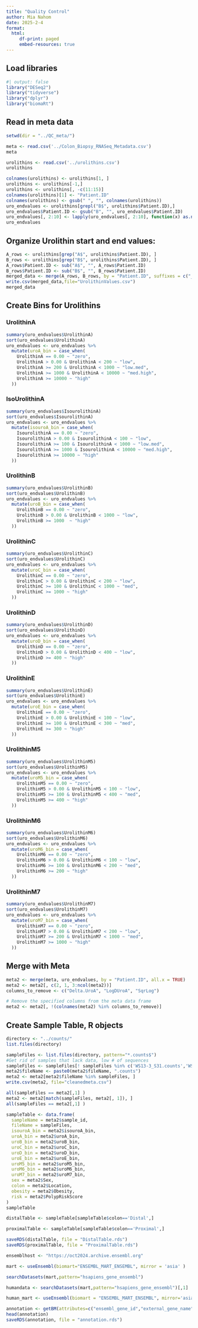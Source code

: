```yaml
---
title: "Quality Control"
author: Mia Nahom
date: 2025-2-4
format: 
  html:
     df-print: paged
     embed-resources: true
---
```

## Load libraries
```r
#| output: false
library("DESeq2")
library("tidyverse")
library("dplyr")
library("biomaRt")
```
## Read in meta data
```r
setwd(dir = "../QC_meta/")

meta <- read.csv('../Colon_Biopsy_RNASeq_Metadata.csv') 
meta
```
```r
urolithins <- read.csv('../urolithins.csv')
urolithins
```
```r
colnames(urolithins) <- urolithins[1, ]
urolithins <- urolithins[-1,]
urolithins <- urolithins[, -c(11:15)]
colnames(urolithins)[1] <- "Patient.ID"
colnames(urolithins) <- gsub(" ", "", colnames(urolithins))
uro_endvalues <- urolithins[grepl("B$", urolithins$Patient.ID),]
uro_endvalues$Patient.ID <- gsub("B", "", uro_endvalues$Patient.ID)
uro_endvalues[, 2:10] <- lapply(uro_endvalues[, 2:10], function(x) as.numeric(as.character(x)))
uro_endvalues
```
## Organize Urolithin start and end values:
```r
A_rows <- urolithins[grep("A$", urolithins$Patient.ID), ]
B_rows <- urolithins[grep("B$", urolithins$Patient.ID), ]
A_rows$Patient.ID <- sub("A$", "", A_rows$Patient.ID)
B_rows$Patient.ID <- sub("B$", "", B_rows$Patient.ID)
merged_data <- merge(A_rows, B_rows, by = "Patient.ID", suffixes = c("_A", "_B"))
write.csv(merged_data,file="UrolithinValues.csv")
merged_data
```

## Create Bins for Urolithins
### UrolithinA
```r
summary(uro_endvalues$UrolithinA)
sort(uro_endvalues$UrolithinA)
uro_endvalues <- uro_endvalues %>%
  mutate(uroA_bin = case_when(
    UrolithinA == 0.00 ~ "zero",
    UrolithinA > 0.00 & UrolithinA < 200 ~ "low",
    UrolithinA >= 200 & UrolithinA < 1000 ~ "low.med",
    UrolithinA >= 1000 & UrolithinA < 10000 ~ "med.high",
    UrolithinA >= 10000 ~ "high"
  ))
```
### IsoUrolithinA
```r
summary(uro_endvalues$IsourolithinA)
sort(uro_endvalues$IsourolithinA)
uro_endvalues <- uro_endvalues %>%
  mutate(isouroA_bin = case_when(
    IsourolithinA == 0.00 ~ "zero",
    IsourolithinA > 0.00 & IsourolithinA < 100 ~ "low",
    IsourolithinA >= 100 & IsourolithinA < 1000 ~ "low.med",
    IsourolithinA >= 1000 & IsourolithinA < 10000 ~ "med.high",
    IsourolithinA >= 10000 ~ "high"
  ))
```
### UrolithinB
```r
summary(uro_endvalues$UrolithinB)
sort(uro_endvalues$UrolithinB)
uro_endvalues <- uro_endvalues %>%
  mutate(uroB_bin = case_when(
    UrolithinB == 0.00 ~ "zero",
    UrolithinB > 0.00 & UrolithinB < 1000 ~ "low",
    UrolithinB >= 1000  ~ "high"
  ))
```

### UrolithinC
```r
summary(uro_endvalues$UrolithinC)
sort(uro_endvalues$UrolithinC)
uro_endvalues <- uro_endvalues %>%
  mutate(uroC_bin = case_when(
    UrolithinC == 0.00 ~ "zero",
    UrolithinC > 0.00 & UrolithinC < 200 ~ "low",
    UrolithinC >= 100 & UrolithinC < 1000 ~ "med",
    UrolithinC >= 1000 ~ "high"
  ))
```

### UrolithinD
```r
summary(uro_endvalues$UrolithinD)
sort(uro_endvalues$UrolithinD)
uro_endvalues <- uro_endvalues %>%
  mutate(uroD_bin = case_when(
    UrolithinD == 0.00 ~ "zero",
    UrolithinD > 0.00 & UrolithinD < 400 ~ "low",
    UrolithinD >= 400 ~ "high"
  ))
```

### UrolithinE
```r
summary(uro_endvalues$UrolithinE)
sort(uro_endvalues$UrolithinE)
uro_endvalues <- uro_endvalues %>%
  mutate(uroE_bin = case_when(
    UrolithinE == 0.00 ~ "zero",
    UrolithinE > 0.00 & UrolithinE < 100 ~ "low",
    UrolithinE >= 100 & UrolithinE < 300 ~ "med",
    UrolithinE >= 300 ~ "high"
  ))
```

### UrolithinM5
```r
summary(uro_endvalues$UrolithinM5)
sort(uro_endvalues$UrolithinM5)
uro_endvalues <- uro_endvalues %>%
  mutate(uroM5_bin = case_when(
    UrolithinM5 == 0.00 ~ "zero",
    UrolithinM5 > 0.00 & UrolithinM5 < 100 ~ "low",
    UrolithinM5 >= 100 & UrolithinM5 < 400 ~ "med",
    UrolithinM5 >= 400 ~ "high"
  ))
```

### UrolithinM6
```r
summary(uro_endvalues$UrolithinM6)
sort(uro_endvalues$UrolithinM6)
uro_endvalues <- uro_endvalues %>%
  mutate(uroM6_bin = case_when(
    UrolithinM6 == 0.00 ~ "zero",
    UrolithinM6 > 0.00 & UrolithinM6 < 100 ~ "low",
    UrolithinM6 >= 100 & UrolithinM6 < 200 ~ "med",
    UrolithinM6 >= 200 ~ "high"
  ))
```

### UrolithinM7
```r
summary(uro_endvalues$UrolithinM7)
sort(uro_endvalues$UrolithinM7)
uro_endvalues <- uro_endvalues %>%
  mutate(uroM7_bin = case_when(
    UrolithinM7 == 0.00 ~ "zero",
    UrolithinM7 > 0.00 & UrolithinM7 < 200 ~ "low",
    UrolithinM7 >= 200 & UrolithinM7 < 1000 ~ "med",
    UrolithinM7 >= 1000 ~ "high"
  ))
```
## Merge with Meta
```r
meta2 <- merge(meta, uro_endvalues, by = "Patient.ID", all.x = TRUE)
meta2 <- meta2[, c(2, 1, 3:ncol(meta2))]
columns_to_remove <- c("Delta.UroA", "LogDUroA", "SqrLog")

# Remove the specified columns from the meta data frame
meta2 <- meta2[, !(colnames(meta2) %in% columns_to_remove)]
```

## Create Sample Table, R objects
```r
directory <- "../counts/"
list.files(directory)
```

```r
sampleFiles <- list.files(directory, pattern="*.counts$")
#Get rid of samples that lack data, low # of sequences
sampleFiles <- sampleFiles[! sampleFiles %in% c('WS13-3_S31.counts','WS43-5_S80.counts','WS45-3_S83.counts')]
meta2$fileName <- paste0(meta2$fileName, ".counts")
meta2 <- meta2[meta2$fileName %in% sampleFiles, ]
write.csv(meta2, file="cleanedmeta.csv")
```

```r
all(sampleFiles == meta2[,1] )
meta2 <- meta2[match(sampleFiles, meta2[, 1]), ]
all(sampleFiles == meta2[,1] )
```
```r
sampleTable <- data.frame(
  sampleName = meta2$sample_id,
  fileName = sampleFiles,
  isouroA_bin = meta2$isouroA_bin,
  uroA_bin = meta2$uroA_bin,
  uroB_bin = meta2$uroB_bin,
  uroC_bin = meta2$uroC_bin,
  uroD_bin = meta2$uroD_bin,
  uroE_bin = meta2$uroE_bin,
  uroM5_bin = meta2$uroM5_bin,
  uroM6_bin = meta2$uroM6_bin,
  uroM7_bin = meta2$uroM7_bin,
  sex = meta2$Sex,
  colon = meta2$Location,
  obesity = meta2$Obesity,
  risk = meta2$PolypRiskScore
)
sampleTable
```
```r
distalTable <- sampleTable[sampleTable$colon=='Distal',]

proximalTable <- sampleTable[sampleTable$colon=='Proximal',]

saveRDS(distalTable, file = "DistalTable.rds")
saveRDS(proximalTable, file = "ProximalTable.rds")
```
```r
ensemblhost <- "https://oct2024.archive.ensembl.org"

mart <- useEnsembl(biomart="ENSEMBL_MART_ENSEMBL", mirror = 'asia' )

searchDatasets(mart,pattern="hsapiens_gene_ensembl")
```
```r
humandata <- searchDatasets(mart,pattern="hsapiens_gene_ensembl")[,1]

human_mart <- useEnsembl(biomart = "ENSEMBL_MART_ENSEMBL", mirror='asia', dataset = humandata)

```
```r
annotation <- getBM(attributes=c("ensembl_gene_id","external_gene_name","description"),mart=human_mart)
head(annotation)
saveRDS(annotation, file = "annotation.rds")
```


